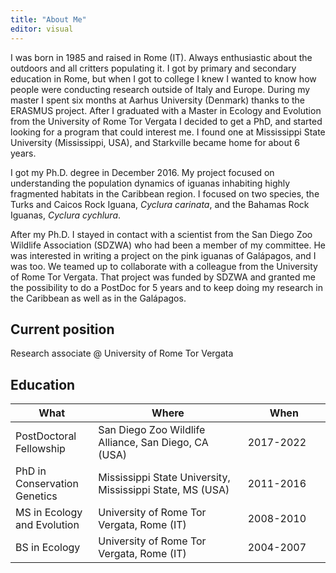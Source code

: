 ```yaml
---
title: "About Me"
editor: visual
---
```


I was born in 1985 and raised in Rome (IT). Always enthusiastic about the outdoors and all critters populating it. I got by primary and secondary education in Rome, but when I got to college I knew I wanted to know how people were conducting research outside of Italy and Europe. During my master I spent six months at Aarhus University (Denmark) thanks to the ERASMUS project. After I graduated with a Master in Ecology and Evolution from the University of Rome Tor Vergata I decided to get a PhD, and started looking for a program that could interest me. I found one at Mississippi State University (Mississippi, USA), and Starkville became home for about 6 years.

I got my Ph.D. degree in December 2016. My project focused on understanding the population dynamics of iguanas inhabiting highly fragmented habitats in the Caribbean region. I focused on two species, the Turks and Caicos Rock Iguana, *Cyclura carinata*, and the Bahamas Rock Iguanas, *Cyclura cychlura*.

After my Ph.D. I stayed in contact with a scientist from the San Diego Zoo Wildlife Association (SDZWA) who had been a member of my committee. He was interested in writing a project on the pink iguanas of Galápagos, and I was too. We teamed up to collaborate with a colleague from the University of Rome Tor Vergata. That project was funded by SDZWA and granted me the possibility to do a PostDoc for 5 years and to keep doing my research in the Caribbean as well as in the Galápagos.

## Current position

Research associate \@ University of Rome Tor Vergata

## Education

| What                         | Where                                                     | When      |
|-------------------|-----------------------------------|-------------------|
| PostDoctoral Fellowship      | San Diego Zoo Wildlife Alliance, San Diego, CA (USA)      | 2017-2022 |
| PhD in Conservation Genetics | Mississippi State University, Mississippi State, MS (USA) | 2011-2016 |
| MS in Ecology and Evolution  | University of Rome Tor Vergata, Rome (IT)                 | 2008-2010 |
| BS in Ecology                | University of Rome Tor Vergata, Rome (IT)                 | 2004-2007 |
